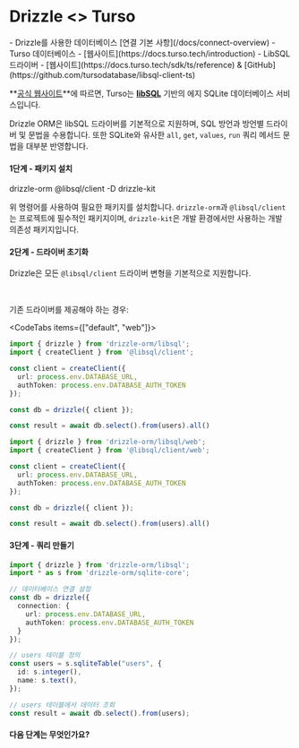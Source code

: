 
# Drizzle \<\> Turso


<Prerequisites>
- Drizzle를 사용한 데이터베이스 [연결 기본 사항](/docs/connect-overview)
- Turso 데이터베이스 - [웹사이트](https://docs.turso.tech/introduction)
- LibSQL 드라이버 - [웹사이트](https://docs.turso.tech/sdk/ts/reference) & [GitHub](https://github.com/tursodatabase/libsql-client-ts)
</Prerequisites>

**[공식 웹사이트](https://turso.tech/drizzle)**에 따르면, Turso는 **[libSQL](https://github.com/libsql/libsql)** 기반의 에지 SQLite 데이터베이스 서비스입니다.

Drizzle ORM은 libSQL 드라이버를 기본적으로 지원하며, SQL 방언과 방언별 드라이버 및 문법을 수용합니다. 또한 SQLite와 유사한 `all`, `get`, `values`, `run` 쿼리 메서드 문법을 대부분 반영합니다.


#### 1단계 - 패키지 설치

<Npm>
drizzle-orm @libsql/client
-D drizzle-kit
</Npm>

위 명령어를 사용하여 필요한 패키지를 설치합니다. `drizzle-orm`과 `@libsql/client`는 프로젝트에 필수적인 패키지이며, `drizzle-kit`은 개발 환경에서만 사용하는 개발 의존성 패키지입니다.


#### 2단계 - 드라이버 초기화

Drizzle은 모든 `@libsql/client` 드라이버 변형을 기본적으로 지원합니다.

<LibsqlTable />

<br />

<LibsqlTabs />

기존 드라이버를 제공해야 하는 경우:

<CodeTabs items={["default", "web"]}>
```typescript copy
import { drizzle } from 'drizzle-orm/libsql';
import { createClient } from '@libsql/client';

const client = createClient({ 
  url: process.env.DATABASE_URL,
  authToken: process.env.DATABASE_AUTH_TOKEN
});

const db = drizzle({ client });

const result = await db.select().from(users).all()
```
```typescript copy
import { drizzle } from 'drizzle-orm/libsql/web';
import { createClient } from '@libsql/client/web';

const client = createClient({ 
  url: process.env.DATABASE_URL,
  authToken: process.env.DATABASE_AUTH_TOKEN
});

const db = drizzle({ client });

const result = await db.select().from(users).all()
```
</CodeTabs>


#### 3단계 - 쿼리 만들기

```ts
import { drizzle } from 'drizzle-orm/libsql';
import * as s from 'drizzle-orm/sqlite-core';

// 데이터베이스 연결 설정
const db = drizzle({ 
  connection: {
    url: process.env.DATABASE_URL, 
    authToken: process.env.DATABASE_AUTH_TOKEN 
  }
});

// users 테이블 정의
const users = s.sqliteTable("users", {
  id: s.integer(),
  name: s.text(),
});

// users 테이블에서 데이터 조회
const result = await db.select().from(users);
```


#### 다음 단계는 무엇인가요?

<WhatsNextPostgres/>


